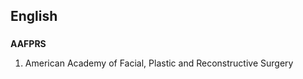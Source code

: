 ==English==
==={{initialism}}===
'''AAFPRS'''

#American Academy of Facial, Plastic and Reconstructive Surgery